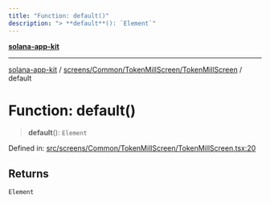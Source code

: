 ```yaml
---
title: "Function: default()"
description: "> **default**(): `Element`"
---
```


[**solana-app-kit**](../../../../../README.mdx)

***

[solana-app-kit](../../../../../README.mdx) / [screens/Common/TokenMillScreen/TokenMillScreen](../README.mdx) / default

# Function: default()

> **default**(): `Element`

Defined in: [src/screens/Common/TokenMillScreen/TokenMillScreen.tsx:20](https://github.com/SendArcade/solana-social-starter/blob/b27156124ee1831d644b1af765e8d55a2885cd4f/src/screens/Common/TokenMillScreen/TokenMillScreen.tsx#L20)

## Returns

`Element`
